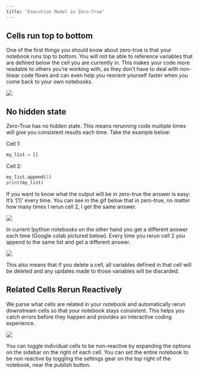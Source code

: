 ```yaml
---
title: 'Execution Model in Zero-True'
---
```


## Cells run top to bottom

One of the first things you should know about zero-true is that your notebook runs top to bottom. You will not be able to reference variables that are defined below the cell you are currently in. This makes your code more readable to others you’re working with, as they don’t have to deal with non-linear code flows and can even help you reorient yourself faster when you come back to your own notebooks.

![](/blogs/gifs/top_to_bottom.gif)

## No hidden state

Zero-True has no hidden state. This means rerunning code multiple times will give you consistent results each time. Take the example below:

Cell 1:

```py
my_list = []
```

Cell 2:

```py
my_list.append(1)
print(my_list)
```

If you want to know what the output will be in zero-true the answer is easy: It’s ‘\[1\]’ every time. 
You can see in the gif below that in zero-true, no matter how many times I rerun cell 2, I get the same answer.

![](/blogs/gifs/no_hidden_state.gif)

In current Ipython notebooks on the other hand you get a different answer each time (Google colab pictured below). 
Every time you rerun cell 2 you append to the same list and get a different answer.

![](/blogs/gifs/jupyter_hidden_state.gif)

This also means that if you delete a cell, all variables defined in that cell will be deleted and any updates made to those
variables will be discarded. 

## Related Cells Rerun Reactively

We parse what cells are related in your notebook and automatically rerun downstream cells so that your notebook stays consistent. 
This helps you catch errors before they happen and provides an interactive coding experience. 

![](/blogs/gifs/reactive_updates.gif)

You can toggle individual cells to be non-reactive by expanding the options on the sidebar on the right of each cell. 
You can set the entire notebook to be non reactive by toggling the settings gear on the top right of the notebook, near the publish button. 